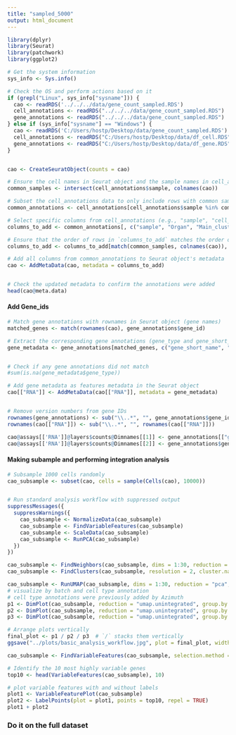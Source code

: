 ```yaml
---
title: "sampled_5000"
output: html_document
---
```


```r
library(dplyr)
library(Seurat)
library(patchwork)
library(ggplot2)

# Get the system information
sys_info <- Sys.info()

# Check the OS and perform actions based on it
if (grepl("Linux", sys_info["sysname"])) {
  cao <- readRDS('../../../data/gene_count_sampled.RDS')
  cell_annotations <- readRDS("../../../data/gene_count_sampled.RDS")
  gene_annotations <- readRDS("../../../data/gene_count_sampled.RDS")
} else if (sys_info["sysname"] == "Windows") {
  cao <- readRDS('C:/Users/hostp/Desktop/data/gene_count_sampled.RDS')
  cell_annotations <- readRDS("C:/Users/hostp/Desktop/data/df_cell.RDS")
  gene_annotations <- readRDS("C:/Users/hostp/Desktop/data/df_gene.RDS")
}


cao <- CreateSeuratObject(counts = cao)

# Ensure the cell names in Seurat object and the sample names in cell_annotations match
common_samples <- intersect(cell_annotations$sample, colnames(cao))

# Subset the cell_annotations data to only include rows with common samples
common_annotations <- cell_annotations[cell_annotations$sample %in% common_samples, ]

# Select specific columns from cell_annotations (e.g., "sample", "cell_type", "treatment")
columns_to_add <- common_annotations[, c("sample", "Organ", "Main_cluster_name", "Organ_cell_lineage")]  # Replace with your column names

# Ensure that the order of rows in `columns_to_add` matches the order of cells in Seurat object
columns_to_add <- columns_to_add[match(common_samples, colnames(cao)), ]

# Add all columns from common_annotations to Seurat object's metadata
cao <- AddMetaData(cao, metadata = columns_to_add)


# Check the updated metadata to confirm the annotations were added
head(cao@meta.data)

```

#### Add Gene_ids

```r
# Match gene annotations with rownames in Seurat object (gene names)
matched_genes <- match(rownames(cao), gene_annotations$gene_id)

# Extract the corresponding gene annotations (gene_type and gene_short_name)
gene_metadata <- gene_annotations[matched_genes, c("gene_short_name", "gene_type")]


# Check if any gene annotations did not match
#sum(is.na(gene_metadata$gene_type))

# Add gene metadata as features metadata in the Seurat object
cao[["RNA"]] <- AddMetaData(cao[["RNA"]], metadata = gene_metadata)


# Remove version numbers from gene IDs
rownames(gene_annotations) <- sub("\\..*", "", gene_annotations$gene_id)
rownames(cao[["RNA"]]) <- sub("\\..*", "", rownames(cao[["RNA"]]))

cao@assays[['RNA']]@layers$counts@Dimnames[[1]] <- gene_annotations[["gene_short_name"]]
cao@assays[['RNA']]@layers$counts@Dimnames[[2]] <- gene_annotations$gene_type

```



#### Making subample and performing integration analysis

```r
# Subsample 1000 cells randomly
cao_subsample <- subset(cao, cells = sample(Cells(cao), 10000))


# Run standard analysis workflow with suppressed output
suppressMessages({
  suppressWarnings({
    cao_subsample <- NormalizeData(cao_subsample)
    cao_subsample <- FindVariableFeatures(cao_subsample)
    cao_subsample <- ScaleData(cao_subsample)
    cao_subsample <- RunPCA(cao_subsample)
  })
})
```

```r
cao_subsample <- FindNeighbors(cao_subsample, dims = 1:30, reduction = "pca")
cao_subsample <- FindClusters(cao_subsample, resolution = 2, cluster.name = "unintegrated_clusters")
```

```r

cao_subsample <- RunUMAP(cao_subsample, dims = 1:30, reduction = "pca", reduction.name = "umap.unintegrated")
# visualize by batch and cell type annotation
# cell type annotations were previously added by Azimuth
p1 <- DimPlot(cao_subsample, reduction = "umap.unintegrated", group.by = "seurat_clusters") 
p2 <- DimPlot(cao_subsample, reduction = "umap.unintegrated", group.by = "Organ") 
p3 <- DimPlot(cao_subsample, reduction = "umap.unintegrated", group.by = "Main_cluster_name") 

# Arrange plots vertically
final_plot <- p1 / p2 / p3  # `/` stacks them vertically
ggsave("../plots/basic_analysis_workflow.jpg", plot = final_plot, width = 40, height = 40, dpi = 300)
```




```r
cao_subsample <- FindVariableFeatures(cao_subsample, selection.method = "vst", nfeatures = 2000)

# Identify the 10 most highly variable genes
top10 <- head(VariableFeatures(cao_subsample), 10)

# plot variable features with and without labels
plot1 <- VariableFeaturePlot(cao_subsample)
plot2 <- LabelPoints(plot = plot1, points = top10, repel = TRUE)
plot1 + plot2
```





### Do it on the full dataset


